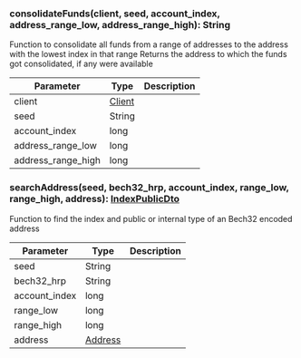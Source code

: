 ### consolidateFunds(client, seed, account_index, address_range_low, address_range_high): String

Function to consolidate all funds from a range of addresses to the address with the lowest index in that range
Returns the address to which the funds got consolidated, if any were available

| Parameter          | Type              | Description |
| ------------------ | ----------------- | ----------- |
| client             | [Client](#client) |             |
| seed               | String            |             |
| account_index      | long              |             |
| address_range_low  | long              |             |
| address_range_high | long              |             |

### searchAddress(seed, bech32_hrp, account_index, range_low, range_high, address): [IndexPublicDto](#indexpublicdto)

Function to find the index and public or internal type of an Bech32 encoded address

| Parameter     | Type                | Description |
| ------------- | ------------------- | ----------- |
| seed          | String              |             |
| bech32_hrp    | String              |             |
| account_index | long                |             |
| range_low     | long                |             |
| range_high    | long                |             |
| address       | [Address](#address) |             |
